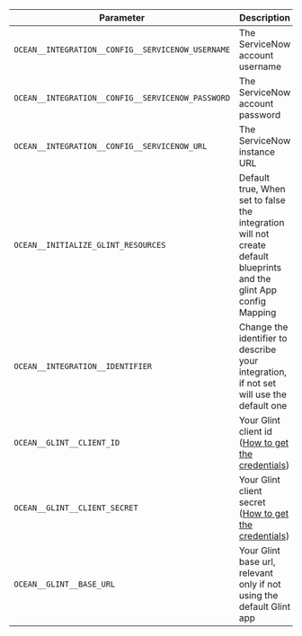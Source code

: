 | Parameter                                         | Description                                                                                                                                                      | Required |
| ------------------------------------------------- | ---------------------------------------------------------------------------------------------------------------------------------------------------------------- | -------- |
| `OCEAN__INTEGRATION__CONFIG__SERVICENOW_USERNAME` | The ServiceNow account username                                                                                                                                  | ✅       |
| `OCEAN__INTEGRATION__CONFIG__SERVICENOW_PASSWORD` | The ServiceNow account password                                                                                                                                  | ✅       |
| `OCEAN__INTEGRATION__CONFIG__SERVICENOW_URL`      | The ServiceNow instance URL                                                                                                                                      | ✅       |
| `OCEAN__INITIALIZE_GLINT_RESOURCES`                | Default true, When set to false the integration will not create default blueprints and the glint App config Mapping                                               | ❌       |
| `OCEAN__INTEGRATION__IDENTIFIER`                  | Change the identifier to describe your integration, if not set will use the default one                                                                          | ❌       |
| `OCEAN__GLINT__CLIENT_ID`                          | Your Glint client id ([How to get the credentials](https://docs.useglint.io/build-your-software-catalog/custom-integration/api/#find-your-glint-credentials))     | ✅       |
| `OCEAN__GLINT__CLIENT_SECRET`                      | Your Glint client secret ([How to get the credentials](https://docs.useglint.io/build-your-software-catalog/custom-integration/api/#find-your-glint-credentials)) | ✅       |
| `OCEAN__GLINT__BASE_URL`                           | Your Glint base url, relevant only if not using the default Glint app                                                                                              | ❌       |

